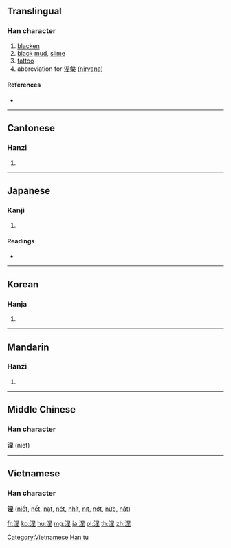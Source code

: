 {{also|㘿}}
==Translingual==

===Han character===
{{Han char|rn=85|rad=水|as=07|sn=10|four=36114|canj=EAG|ids=⿰氵圼}}

# [[blacken]]
# [[black]] [[mud]], [[slime]]
# [[tattoo]]
# abbreviation for [[涅槃]] ([[nirvana]])

====References====
* {{Han ref|kx=0626.030|dkj=17521|dj=1027.120|hdz=31623.020|uh=6D85|ud=28037|bh=AF49|bd=44873}}

----

==Cantonese==

===Hanzi===
{{yue-hanzi|jyut=nip6|y=nip6}}

# {{defn|lang=yue|sort=水07}}

----

==Japanese==

===Kanji===
{{ja-kanji|grade=|rs=水07}}

# {{defn|lang=ja|sort=水07}}

====Readings====
* {{ja-readings|kanyoon=[[ね]] (ne)|on=[[ねつ]] (netsu)|goon=[[ねち]] (nechi)|kanon=[[でつ]] (detsu)|kun=[[そめる]] (someru)}}

----

==Korean==

===Hanja===
{{ko-hanja|hangeul=[[녈]]>[[열]], [[날]]|eumhun=|rv=nyeol>yeol, nal|mr=nyŏl>yŏl, nal|y=nyel>yel, nal}}

# {{defn|lang=ko|sort=水07}}

----

==Mandarin==

===Hanzi===
{{cmn-hanzi|pin=[[niè]] ([[nie4]])|wg=nieh<sup>4</sup>}}
# {{defn|lang=cmn|sort=水07}}

----

==Middle Chinese==

===Han character===
'''涅''' (niet)

----

==Vietnamese==

===Han character===
'''涅''' ([[niết]], [[nết]], [[nạt]], [[nét]], [[nhít]], [[nít]], [[nớt]], [[nức]], [[nát]])

[[Category:Vietnamese Han tu]]

[[fr:涅]]
[[ko:涅]]
[[hu:涅]]
[[mg:涅]]
[[ja:涅]]
[[pl:涅]]
[[th:涅]]
[[zh:涅]]